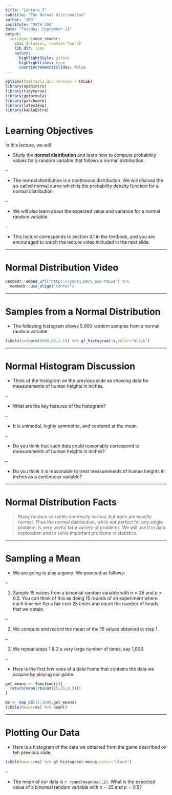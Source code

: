 ```yaml
---
title: "Lecture 7"
subtitle: "The Normal Distribution"
author: "JMG"
institute: "MATH 204"
date: "Tuesday, September 21"
output:
  xaringan::moon_reader:
    css: [rladies, rladies-fonts]
    lib_dir: libs
    nature:
      highlightStyle: github
      highlightLines: true
      countIncrementalSlides: false
---
```



```r
options(htmltools.dir.version = FALSE)
library(openintro)
library(tidyverse)
library(ggformula)
library(patchwork)
library(latex2exp)
library(kableExtra)
```


# Learning Objectives

In this lecture, we will

- Study the **normal distribution** and learn how to compute probability values for a random variable that follows a normal distribution.

--

- The normal distribution is a continuous distribution. We will discuss the so-called normal curve which is the probability density function for a normal distribution. 

--

- We will also learn about the expected value and variance for a normal random variable. 

--

- This lecture corresponds to section 4.1 in the textbook, and you are encouraged to watch the lecture video included in the next slide. 


---

# Normal Distribution Video

```r
vembedr::embed_url("https://youtu.be/S_p5D-YXLS4") %>%
  vembedr::use_align("center")
```

---

# Samples from a Normal Distribution

- The following histogram shows 5,000 random samples from a normal random variable:

```r
tibble(x=rnorm(5000,66,3.5)) %>% gf_histogram(~x,color="black")
```

---

# Normal Histogram Discussion 

- Think of the histogram on the previous slide as showing data for measurements of human heights in inches.  

--

- What are the key features of the histogram?

--

- It is unimodal, highly symmetric, and centered at the mean.

--

- Do you think that such data could reasonably correspond to measurements of human heights in inches?

--

- Do you think it is reasonable to treat measurements of human heights in inches as a continuous variable? 

---

# Normal Distribution Facts

> Many random variables are nearly normal, but none are exactly normal. Thus the normal distribution, while not perfect for any single problem, is very useful for a variety of problems. We will use it in data exploration and to solve important problems in statistics. 

---

# Sampling a Mean

- We are going to play a game. We proceed as follows: 

--

  1) Sample 15 values from a binomial random variable with $n=25$ and $p=0.5$. You can think of this as doing 15 rounds of an experiment where each time we flip a fair coin 25 times and count the number of heads that we obtain.
  
--

  2) We compute and record the mean of the 15 values obtained in step 1. 

--

  3) We repeat steps 1 & 2 a very large number of times, say 1,000. 
  
--

- Here is the first few rows of a data frame that contains the data we acquire by playing our game.

```r
get_means <- function(i){
  return(mean(rbinom(15,25,0.5)))
}

ms <- map_dbl(1:1000,get_means)
tibble(means=ms) %>% head()
```

---

# Plotting Our Data

- Here is a histogram of the data we obtained from the game described on teh previous slide:

```r
tibble(means=ms) %>% gf_histogram(~means,color="black")
```

--

- The mean of our data is `r round(mean(ms),2)`. What is the expected value of a binomial random variable with $n=25$ and $p=0.5$? 